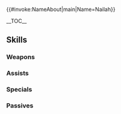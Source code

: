 {{#invoke:NameAbout|main|Name=Nailah}}{{HeroPage Tabs|{{PAGENAME}}}}
{{Hero Infobox
|Name=Nailah
|Title=Unflinching Eye
|GrowthModifier=
|WeaponType=Blue Beast
|Origin=Fire Emblem: Radiant Dawn
|Gender=Female
|MoveType=Infantry
|actorJP=斎賀みつき
|actorEN=Rachel Robinson
|artist=п猫Ｒ
|additionDate=January 10, 2019
|releaseDate=January 11, 2019
|poolDate=January 30, 2019
|randomStartTime=2019-02-11T07:00:00Z
|poolRarities=5
|TagID=ニケ
|InternalID=331
|Properties=specRate_202108
|cv1=9
|cv2=820100
|description=Queen of Hatari, a desert nation spoken of mostly in legend. Her eye patch conceals an evil eye. Appears in Fire Emblem: Radiant Dawn.
}}

__TOC__

{{Stats Page|Hero={{BASEPAGENAME}}
|Lv1HP=18|Lv1ATK=7|Lv1SPD=11|Lv1DEF=8|Lv1RES=4
|GRHP=50|GRATK=55|GRSPD=60|GRDEF=55|GRRES=45
}}

==Skills==
===Weapons===
{{Weapons Table
|weapon1=Whelp (Infantry)
|weapon1Default=1
|weapon1Unlock=1
|weapon2=Yearling (Infantry)
|weapon2Default=3
|weapon2Unlock=2
|weapon3=Adult (Infantry)
|weapon3Default=4
|weapon3Unlock=3
|weapon4=Wolf Queen Fang
|weapon4Default=5
|weapon4Unlock=5
}}
===Assists===
{{Assists Table
}}
===Specials===
{{Specials Table
|special1=New Moon
|special1Default=4
|special1Unlock=3
|special2=Moonbow
|special2Default=
|special2Unlock=4
}}
===Passives===
{{Passives Table
|passiveA1=Distant Counter
|passiveA1Unlock=5
|passiveB1=Null C-Disrupt 1
|passiveB2=Null C-Disrupt 2
|passiveB3=Null C-Disrupt 3
|passiveB1Unlock=3
|passiveB2Unlock=4
|passiveB3Unlock=5
|passiveC1=Glare
|passiveC1Unlock=5
}}
{{Heroes Navbox}}